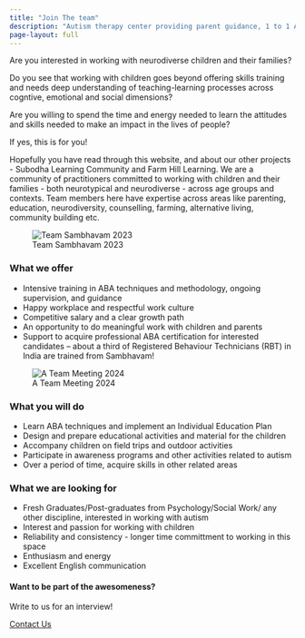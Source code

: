 ```yaml
---
title: "Join The team"
description: "Autism therapy center providing parent guidance, 1 to 1 ABA therapy, speech and occupational therapy. Integrated school, school readiness programs, social skills, reemdial classes, life skills. Locations: BTM Layout and Brookfields, Whitefield, Bangalore. Experienced team, family focused approach."
page-layout: full
---
```


Are you interested in working with neurodiverse children and their families?

Do you see that working with children goes beyond offering skills training and needs deep understanding of teaching-learning processes across cogntive, emotional and social dimensions?

Are you willing to spend the time and energy needed to learn the attitudes and skills needed to make an impact in the lives of people?

If yes, this is for you! 

Hopefully you have read through this website, and about our other projects - Subodha Learning Community and Farm Hill Learning. We are a community of practitioners committed to working with children and their families - both neurotypical and neurodiverse - across age groups and contexts. Team members here have expertise across areas like parenting, education, neurodiversity, counselling, farming, alternative living, community building etc. 

![Team Sambhavam 2023](team-1.jpg)

### What we offer

* Intensive training in ABA techniques and methodology, ongoing supervision, and guidance
* Happy workplace and respectful work culture
* Competitive salary and a clear growth path
* An opportunity to do meaningful work with children and parents
* Support to acquire professional ABA certification for interested candidates – about a third of Registered Behaviour Technicians (RBT) in India are trained from Sambhavam! 

![A Team Meeting 2024](team-2.jpg)

### What you will do

* Learn ABA techniques and implement an Individual Education Plan
* Design and prepare educational activities and material for the children
* Accompany children on field trips and outdoor activities
* Participate in awareness programs and other activities related to autism
* Over a period of time, acquire skills in other related areas

### What we are looking for

* Fresh Graduates/Post-graduates from Psychology/Social Work/ any other discipline, interested in working with autism
* Interest and passion for working with children
* Reliability and consistency - longer time committment to working in this space
* Enthusiasm and energy
* Excellent English communication

::: {.page-cta}

#### Want to be part of the awesomeness?

Write to us for an interview!

<a href="/contact" class="btn btn-primary">Contact Us</a>

:::